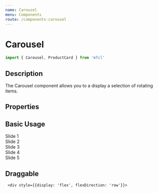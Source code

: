 ```yaml
---
name: Carousel
menu: Components
route: /components-carousel
---
```



# Carousel

```javascript
import { Carousel, ProductCard } from 'mfcl'
```

## Description

The Carousel component allows you to a display a selection of rotating items.

## Properties

<Props of={Carousel} />

## Basic Usage

<Playground>
  <Carousel draggable>
    <div>Slide 1</div>
    <div>Slide 2</div>
    <div>Slide 3</div>
    <div>Slide 4</div>
    <div>Slide 5</div>
  </Carousel>
</Playground>

## Draggable

<Playground>
  <Carousel draggable>
    
     <div style={{display: 'flex', flexDirection: 'row'}}>
  <ProductCard
    brand="Serta"
    brandImg="https://cdn.zeplin.io/5f10c55f15b5648d753636bf/assets/E1C61C66-6366-44A6-8F34-5D11764BC0C1.svg"
    productImg="https://i1.adis.ws/i/hmk/133558"
    title='Serta Response Essentials Maplewood 8.5" Firm Mattress'
    size="Wumbo"
    discountPrice="2300"
    price="3500"
    matchPercentage="98"
    reviews="215"
    rating="4"
  />
  <ProductCard
    brand="Serta"
    brandImg="https://cdn.zeplin.io/5f10c55f15b5648d753636bf/assets/E1C61C66-6366-44A6-8F34-5D11764BC0C1.svg"
    productImg="https://i1.adis.ws/i/hmk/133558"
    title='Serta Response Essentials Maplewood 8.5" Firm Mattress'
    size="Wumbo"
    discountPrice="2300"
    price="3500"
    matchPercentage="98"
    reviews="215"
    rating="4"
  />
  <ProductCard
    brand="Serta"
    brandImg="https://cdn.zeplin.io/5f10c55f15b5648d753636bf/assets/E1C61C66-6366-44A6-8F34-5D11764BC0C1.svg"
    productImg="https://i1.adis.ws/i/hmk/133558"
    title='Serta Response Essentials Maplewood 8.5" Firm Mattress'
    size="Wumbo"
    discountPrice="2300"
    price="3500"
    matchPercentage="98"
    reviews="215"
    rating="4"
  />
  </div>

  </Carousel>
</Playground>
